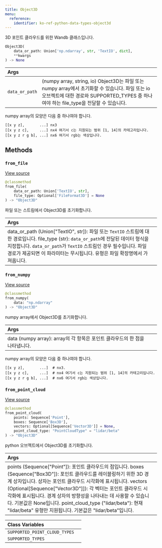 ```yaml
---
title: Object3D
menu:
  reference:
    identifier: ko-ref-python-data-types-object3d
---
```


<Card title="View the source code" href="https://www.github.com/wandb/wandb/tree/637bddf198525810add5804059001b1b319d6ad1/wandb/sdk/data_types/object_3d.py#L186-L462" icon="github"/>

3D 포인트 클라우드를 위한 Wandb 클래스입니다.

```python
Object3D(
    data_or_path: Union['np.ndarray', str, 'TextIO', dict],
    **kwargs
) -> None
```

| Args |  |
| :--- | :--- |
|  `data_or_path` |  (numpy array, string, io) Object3D는 파일 또는 numpy array에서 초기화할 수 있습니다. 파일 또는 io 오브젝트에 대한 경로와 SUPPORTED_TYPES 중 하나여야 하는 file_type을 전달할 수 있습니다. |

numpy array의 모양은 다음 중 하나여야 합니다.

```
[[x y z],       ...] nx3
[[x y z c],     ...] nx4 여기서 c는 지원되는 범위 [1, 14]의 카테고리입니다.
[[x y z r g b], ...] nx6 여기서 rgb는 색상입니다.
```

## Methods

### `from_file`

[View source](https://www.github.com/wandb/wandb/tree/637bddf198525810add5804059001b1b319d6ad1/wandb/sdk/data_types/object_3d.py#L332-L349)

```python
@classmethod
from_file(
    data_or_path: Union['TextIO', str],
    file_type: Optional['FileFormat3D'] = None
) -> "Object3D"
```

파일 또는 스트림에서 Object3D를 초기화합니다.

| Args |  |
| :--- | :--- |
|  data_or_path (Union["TextIO", str]): 파일 또는 `TextIO` 스트림에 대한 경로입니다. file_type (str): `data_or_path`에 전달된 데이터 형식을 지정합니다. `data_or_path`가 `TextIO` 스트림인 경우 필수입니다. 파일 경로가 제공되면 이 파라미터는 무시됩니다. 유형은 파일 확장명에서 가져옵니다. |

### `from_numpy`

[View source](https://www.github.com/wandb/wandb/tree/637bddf198525810add5804059001b1b319d6ad1/wandb/sdk/data_types/object_3d.py#L351-L380)

```python
@classmethod
from_numpy(
    data: "np.ndarray"
) -> "Object3D"
```

numpy array에서 Object3D를 초기화합니다.

| Args |  |
| :--- | :--- |
|  data (numpy array): array의 각 항목은 포인트 클라우드의 한 점을 나타냅니다. |

numpy array의 모양은 다음 중 하나여야 합니다.

```
[[x y z],       ...]  # nx3.
[[x y z c],     ...]  # nx4 여기서 c는 지원되는 범위 [1, 14]의 카테고리입니다.
[[x y z r g b], ...]  # nx6 여기서 rgb는 색상입니다.
```

### `from_point_cloud`

[View source](https://www.github.com/wandb/wandb/tree/637bddf198525810add5804059001b1b319d6ad1/wandb/sdk/data_types/object_3d.py#L382-L416)

```python
@classmethod
from_point_cloud(
    points: Sequence['Point'],
    boxes: Sequence['Box3D'],
    vectors: Optional[Sequence['Vector3D']] = None,
    point_cloud_type: "PointCloudType" = "lidar/beta"
) -> "Object3D"
```

python 오브젝트에서 Object3D를 초기화합니다.

| Args |  |
| :--- | :--- |
|  points (Sequence["Point"]): 포인트 클라우드의 점입니다. boxes (Sequence["Box3D"]): 포인트 클라우드를 레이블링하기 위한 3D 경계 상자입니다. 상자는 포인트 클라우드 시각화에 표시됩니다. vectors (Optional[Sequence["Vector3D"]]): 각 벡터는 포인트 클라우드 시각화에 표시됩니다. 경계 상자의 방향성을 나타내는 데 사용할 수 있습니다. 기본값은 None입니다. point_cloud_type ("lidar/beta"): 현재 "lidar/beta" 유형만 지원됩니다. 기본값은 "lidar/beta"입니다. |

| Class Variables |  |
| :--- | :--- |
|  `SUPPORTED_POINT_CLOUD_TYPES`<a id="SUPPORTED_POINT_CLOUD_TYPES"></a> |   |
|  `SUPPORTED_TYPES`<a id="SUPPORTED_TYPES"></a> |   |
